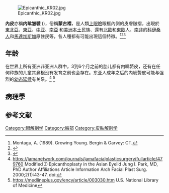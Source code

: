 [[File:Epicanthic_KR02.jpg|thumb]]

'''內{{zy|眥|zì|ㄗˋ}}{{zy|贅|zhuì|ㄓㄨㄟˋ}}皮'''亦稱'''内眦皱襞''' ({{lang-en|epicanthic fold}})，俗稱'''蒙古褶'''，是人類[[上眼瞼|上眼瞼]]眼框內側的皮膚皺摺，出現於[[東北亞|東北亞]]、[[東亞|東亞]]、[[中亚|中亚]]、[[南亞|南亞]] 和[[美洲|美洲本土]]民族、還有[[北歐|北歐]]和[[東歐|東歐]]人、[[南非|南非]]的[[科伊桑人|科伊桑人]]和[[馬達加斯加|馬達加斯加]]原住民等，各人種都有可能出現這個特徵。<ref>Montagu, A. (1989). Growing Young. Bergin & Garvey: CT.</ref><ref name=askd>{{cite web |title=Epicanthus |url=http://epicanthus.askdefine.com/ |accessdate=25 April 2014 |archive-date=2017-12-29 |archive-url=https://web.archive.org/web/20171229052202/http://epicanthus.askdefine.com/ |dead-url=no }}</ref><ref>{{cite web |title = epicanthic fold (anatomy) |url = http://www.britannica.com/EBchecked/topic/189688/epicanthic-fold |work = Encyclopaedia Britannica |accessdate = 25 April 2014 |archive-date = 2014-11-01 |archive-url = https://web.archive.org/web/20141101102111/http://www.britannica.com/EBchecked/topic/189688/epicanthic-fold |dead-url = no }}</ref>

{{Citation needed|內眦贅皮被{{Who|一些人|time=2021-11-17T10:42:20+00:00}}認為是上眼瞼褶皺的延續，並與鼻梁的高度有一定的關係, 然而但低鼻梁的人未必有內眦贅皮，高鼻梁的人未必沒有內眦贅皮。|time=2021-11-17T10:42:20+00:00}}

==年龄==
在世界上所有亚洲非亚洲人群中，3到6个月之前的胎儿都有内眦赘皮，还有在任何种族的儿童其鼻根没有发育之前也会存在。东亚人成年之后的内眦赘皮可能与强烈的[[幼态延续|幼态延续]]有关系。<ref>https://jamanetwork.com/journals/jamafacialplasticsurgery/fullarticle/479760 {{Wayback|url=https://jamanetwork.com/journals/jamafacialplasticsurgery/fullarticle/479760 |date=20200221143718 }} 
Modified Z-Epicanthoplasty in the Asian Eyelid
Jung I. Park, MD, PhD
Author Affiliations Article Information
Arch Facial Plast Surg. 2000;2(1):43-47. doi:</ref>
<ref>https://medlineplus.gov/ency/article/003030.htm {{Wayback|url=https://medlineplus.gov/ency/article/003030.htm |date=20160705061330 }} U.S. National Library of Medicine</ref>

== 病理學 ==
{{Citation needed|大多數白人沒有此特徵，但在[[胎兒酒精綜合症|胎兒酒精綜合症]]、[[唐氏综合症|唐氏综合症]]、[[貓哭症|貓叫症候群]]、[[橡皮人症候群|橡皮人症候群]]患者身上可發現這個特徵。|time=2022-04-20}}

== 参考文献 ==
{{Reflist|3}}

[[Category:眼解剖学|Category:眼解剖学]]
[[Category:臉部|Category:臉部]]
[[Category:皮肤解剖学|Category:皮肤解剖学]]